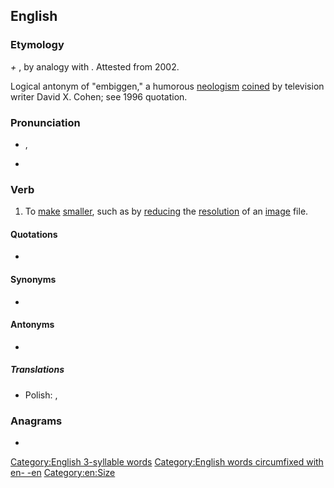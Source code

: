 ==English==

===Etymology===
{{m|en|small|Small}} ''+'' {{m|en|en- -en}}, by analogy with {{m|en|embiggen}}. Attested from 2002.

Logical antonym of "embiggen," a humorous [[neologism]] [[coin]]ed by television writer David X. Cohen; see 1996 quotation.

===Pronunciation===
* {{a|UK}} {{IPA|en|/ɪnˈsmɔːlən/}}, {{a|US}} {{IPA|en|/ɛnˈsmɔlən/}}
* {{hyphenation|en|en|small|en}}

===Verb===
{{en-verb}}

# {{lb|en|humorous}} To [[make]] [[smaller]], such as by [[reduce|reducing]] the [[resolution]] of an [[image]] file.

====Quotations====
* {{seeCites|en}}

====Synonyms====
* {{sense|make smaller}} {{l|en|debigulate}}

====Antonyms====
* {{sense|make bigger}} {{l|en|embiggen}}

=====Translations=====
{{trans-top|Make smaller}}
* Polish: {{t|pl|pomniejszyć}}, {{t|pl|pomniejszać}}
{{trans-mid}}
{{trans-bottom}}

===Anagrams===
* {{anagrams|en|a=aeellmnns|Mennellas}}

[[Category:English 3-syllable words]]
[[Category:English words circumfixed with en- -en]]
[[Category:en:Size]]